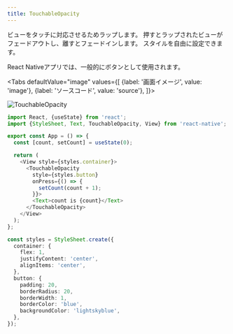 ```yaml
---
title: TouchableOpacity
---
```



ビューをタッチに対応させるためラップします。
押すとラップされたビューがフェードアウトし、離すとフェードインします。
スタイルを自由に設定できます。

React Nativeアプリでは、一般的にボタンとして使用されます。

<!-- textlint-disable ja-technical-writing/sentence-length,ja-technical-writing/max-comma,ja-spacing/ja-no-space-around-parentheses -->

<Tabs
  defaultValue="image"
  values={[
    {label: '画面イメージ', value: 'image'},
    {label: 'ソースコード', value: 'source'},
  ]}>

<!-- textlint-enable ja-technical-writing/sentence-length,ja-technical-writing/max-comma,ja-spacing/ja-no-space-around-parentheses -->

<TabItem value="image">

![TouchableOpacity](touchable-opacity.png)

</TabItem>

<TabItem value="source">

```typescript jsx title="/src/App.tsx"
import React, {useState} from 'react';
import {StyleSheet, Text, TouchableOpacity, View} from 'react-native';

export const App = () => {
  const [count, setCount] = useState(0);

  return (
    <View style={styles.container}>
      <TouchableOpacity
        style={styles.button}
        onPress={() => {
          setCount(count + 1);
        }}>
        <Text>count is {count}</Text>
      </TouchableOpacity>
    </View>
  );
};

const styles = StyleSheet.create({
  container: {
    flex: 1,
    justifyContent: 'center',
    alignItems: 'center',
  },
  button: {
    padding: 20,
    borderRadius: 20,
    borderWidth: 1,
    borderColor: 'blue',
    backgroundColor: 'lightskyblue',
  },
});
```

</TabItem>
</Tabs>

